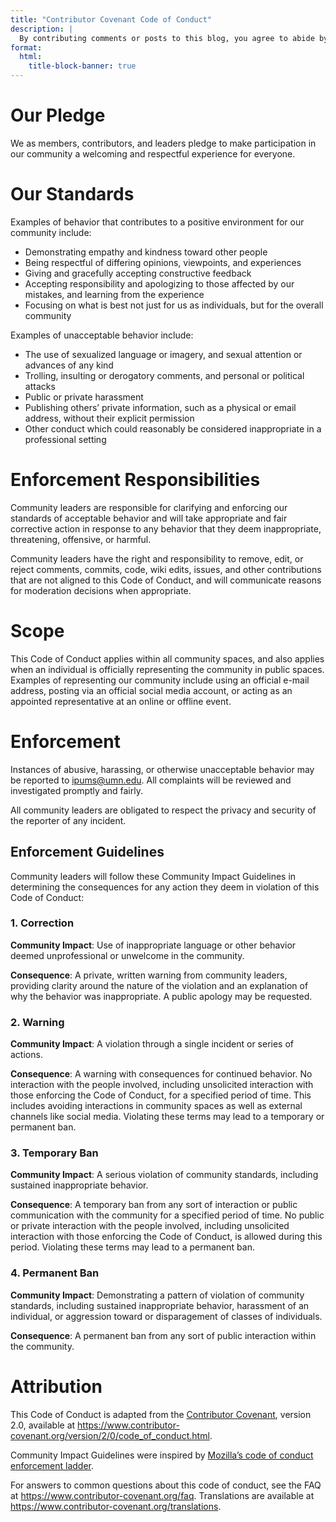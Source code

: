 ```yaml
---
title: "Contributor Covenant Code of Conduct"
description: |
  By contributing comments or posts to this blog, you agree to abide by the following code of conduct
format: 
  html:
    title-block-banner: true
---
```


# Our Pledge

We as members, contributors, and leaders pledge to make participation in our community a welcoming and respectful experience for everyone.

# Our Standards

Examples of behavior that contributes to a positive environment for our
community include:

-   Demonstrating empathy and kindness toward other people
-   Being respectful of differing opinions, viewpoints, and experiences
-   Giving and gracefully accepting constructive feedback
-   Accepting responsibility and apologizing to those affected by our
    mistakes, and learning from the experience
-   Focusing on what is best not just for us as individuals, but for the
    overall community

Examples of unacceptable behavior include:

-   The use of sexualized language or imagery, and sexual attention or
    advances of any kind
-   Trolling, insulting or derogatory comments, and personal or
    political attacks
-   Public or private harassment
-   Publishing others' private information, such as a physical or email
    address, without their explicit permission
-   Other conduct which could reasonably be considered inappropriate in
    a professional setting

# Enforcement Responsibilities

Community leaders are responsible for clarifying and enforcing our
standards of acceptable behavior and will take appropriate and fair
corrective action in response to any behavior that they deem
inappropriate, threatening, offensive, or harmful.

Community leaders have the right and responsibility to remove, edit, or
reject comments, commits, code, wiki edits, issues, and other
contributions that are not aligned to this Code of Conduct, and will
communicate reasons for moderation decisions when appropriate.

# Scope

This Code of Conduct applies within all community spaces, and also
applies when an individual is officially representing the community in
public spaces. Examples of representing our community include using an
official e-mail address, posting via an official social media account,
or acting as an appointed representative at an online or offline event.

# Enforcement

Instances of abusive, harassing, or otherwise unacceptable behavior may
be reported to [ipums\@umn.edu](mailto:ipums@umn.edu). All complaints
will be reviewed and investigated promptly and fairly.

All community leaders are obligated to respect the privacy and security
of the reporter of any incident.

## Enforcement Guidelines

Community leaders will follow these Community Impact Guidelines in
determining the consequences for any action they deem in violation of
this Code of Conduct:

### 1. Correction

**Community Impact**: Use of inappropriate language or other behavior
deemed unprofessional or unwelcome in the community.

**Consequence**: A private, written warning from community leaders,
providing clarity around the nature of the violation and an explanation
of why the behavior was inappropriate. A public apology may be
requested.

### 2. Warning

**Community Impact**: A violation through a single incident or series of
actions.

**Consequence**: A warning with consequences for continued behavior. No
interaction with the people involved, including unsolicited interaction
with those enforcing the Code of Conduct, for a specified period of
time. This includes avoiding interactions in community spaces as well as
external channels like social media. Violating these terms may lead to a
temporary or permanent ban.

### 3. Temporary Ban

**Community Impact**: A serious violation of community standards,
including sustained inappropriate behavior.

**Consequence**: A temporary ban from any sort of interaction or public
communication with the community for a specified period of time. No
public or private interaction with the people involved, including
unsolicited interaction with those enforcing the Code of Conduct, is
allowed during this period. Violating these terms may lead to a
permanent ban.

### 4. Permanent Ban

**Community Impact**: Demonstrating a pattern of violation of community
standards, including sustained inappropriate behavior, harassment of an
individual, or aggression toward or disparagement of classes of
individuals.

**Consequence**: A permanent ban from any sort of public interaction
within the community.

# Attribution

This Code of Conduct is adapted from the [Contributor
Covenant](https://www.contributor-covenant.org), version 2.0, available
at
<https://www.contributor-covenant.org/version/2/0/code_of_conduct.html>.

Community Impact Guidelines were inspired by [Mozilla's code of conduct
enforcement ladder](https://github.com/mozilla/diversity).

For answers to common questions about this code of conduct, see the FAQ
at <https://www.contributor-covenant.org/faq>. Translations are
available at <https://www.contributor-covenant.org/translations>.
